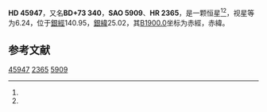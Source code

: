 {{Starbox begin
| name = HD 45947
}}
{{Starbox observe
| epoch = [[J2000.0|J2000.0]]
| constell = {{星座名待查}}<ref name=SIMBAD>{{cite web
 | url=http://simbad.u-strasbg.fr/simbad/sim-id?Ident=HR+2365
 | title =Pulsating variable Star
 | publisher=Centre de Données astronomiques de Strasbourg
 | work=SIMBAD
 | accessdate=2012-07-13}}</ref><ref name=DATA>{{cite web
 | url=http://vizier.u-strasbg.fr/viz-bin/VizieR-5?-out.add=.&-source=5050&-corr=PK=HR&-out.max=9999&HR=2365
 | title=VizieR Detailed Page
 | accessdate=2012-07-13
 | archive-date=2016-03-05
 | archive-url=https://web.archive.org/web/20160305214422/http://vizier.u-strasbg.fr/viz-bin/VizieR-5?-out.add=.&-source=5050&-corr=PK=HR&-out.max=9999&HR=2365
 | dead-url=no
 }}</ref>
| 星官 = 
| ra = {{RA|6|37|54.9}}<ref name=SIMBAD /><ref name=DATA />
| dec = {{DEC|+73|41|44}}<ref name=SIMBAD /><ref name=DATA />
| appmag_v = 6.24<ref name=SIMBAD /><ref name=DATA />
}}
{{Starbox character
| class = F2<ref name=SIMBAD /><ref name=DATA />
| b-v = 0.38<ref name=SIMBAD /><ref name=DATA />
| u-b = 0.01<ref name=SIMBAD /><ref name=DATA />
| r-i = <ref name=SIMBAD /><ref name=DATA />
| variable = 
}}
{{Starbox astrometry
| radial_v = 0.01
| prop_mo_ra = 6
| parallax = 0.039
| p_error = 
}}
{{Starbox catalog
| names =BD+73 340，[[SAO星表|SAO]] 5909，[[HD星表|HD]] 45947，[[HR星表|HR]] 2365}}
{{Starbox reference |Simbad=HR+2365}}
{{Starbox end}}

'''HD 45947'''，又名'''BD+73 340'''，'''SAO 5909'''、'''HR 2365'''，是一颗恒星<ref name=SIMBAD /><ref name=DATA />，视星等为6.24，位于[[銀道座標系|銀經]]140.95，[[銀道座標系|銀緯]]25.02，其[[B1900.0|B1900.0]]坐标为赤經{{RA|6|25|17.4}}，赤緯{{DEC|+73|25.02|22}}。

== 参考文献 ==
{{reflist}}

{{star-stub}}

[[Category:HD和HDE天體|45947]]
[[Category:HR天體|2365]]
[[Category:SAO天體|5909]]